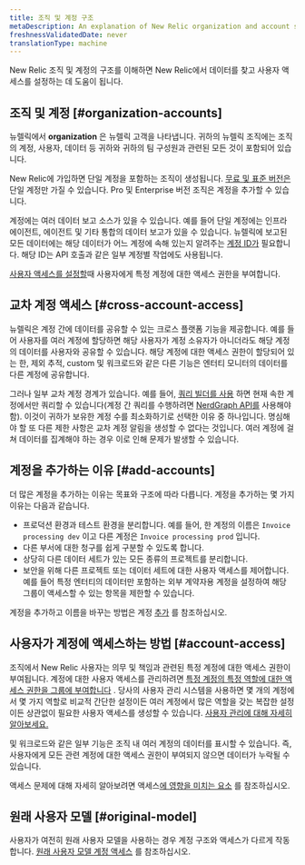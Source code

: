 ```yaml
---
title: 조직 및 계정 구조
metaDescription: An explanation of New Relic organization and account structure.
freshnessValidatedDate: never
translationType: machine
---
```


New Relic 조직 및 계정의 구조를 이해하면 New Relic에서 데이터를 찾고 사용자 액세스를 설정하는 데 도움이 됩니다.

## 조직 및 계정 [#organization-accounts]

뉴렐릭에서 <DNT>**organization**</DNT> 은 뉴렐릭 고객을 나타냅니다. 귀하의 뉴렐릭 조직에는 조직의 계정, 사용자, 데이터 등 귀하와 귀하의 팀 구성원과 관련된 모든 것이 포함되어 있습니다.

New Relic에 가입하면 단일 계정을 포함하는 조직이 생성됩니다. [무료 및 표준 버전은](/docs/accounts/accounts-billing/new-relic-one-pricing-billing/new-relic-one-pricing-billing#editions) 단일 계정만 가질 수 있습니다. Pro 및 Enterprise 버전 조직은 계정을 추가할 수 있습니다.

계정에는 여러 데이터 보고 소스가 있을 수 있습니다. 예를 들어 단일 계정에는 인프라 에이전트, <InlinePopover type="apm"/>에이전트 및 기타 통합의 데이터 보고가 있을 수 있습니다. 뉴렐릭에 보고된 모든 데이터에는 해당 데이터가 어느 계정에 속해 있는지 알려주는 [계정 ID가](/docs/accounts/accounts-billing/account-structure/account-id) 필요합니다. 해당 ID는 API 호출과 같은 일부 계정별 작업에도 사용됩니다.

[사용자 액세스를 설정할](#account-access)때 사용자에게 특정 계정에 대한 액세스 권한을 부여합니다.

## 교차 계정 액세스 [#cross-account-access]

뉴렐릭은 계정 간에 데이터를 공유할 수 있는 크로스 플랫폼 기능을 제공합니다. 예를 들어 사용자를 여러 계정에 할당하면 해당 사용자가 계정 소유자가 아니더라도 해당 계정의 데이터를 사용자와 공유할 수 있습니다. 해당 계정에 대한 액세스 권한이 할당되어 있는 한, 제외 추적, custom <InlinePopover type="dashboards"/>및 워크로드와 같은 다른 기능은 엔터티 모니터의 데이터를 다른 계정에 공유합니다.

그러나 일부 교차 계정 경계가 있습니다. 예를 들어, [쿼리 빌더를 사용](/docs/query-your-data/explore-query-data/query-builder/introduction-query-builder) 하면 현재 속한 계정에서만 쿼리할 수 있습니다(계정 간 쿼리를 수행하려면 [NerdGraph API를](/docs/apis/nerdgraph/examples/nerdgraph-nrql-tutorial) 사용해야 함). 이것이 귀하가 보유한 계정 수를 최소화하기로 선택한 이유 중 하나입니다. 명심해야 할 또 다른 제한 사항은 교차 계정 알림을 생성할 수 없다는 것입니다. 여러 계정에 걸쳐 데이터를 집계해야 하는 경우 이로 인해 문제가 발생할 수 있습니다.

## 계정을 추가하는 이유 [#add-accounts]

더 많은 계정을 추가하는 이유는 목표와 구조에 따라 다릅니다. 계정을 추가하는 몇 가지 이유는 다음과 같습니다.

* 프로덕션 환경과 테스트 환경을 분리합니다. 예를 들어, 한 계정의 이름은 `Invoice processing dev` 이고 다른 계정은 `Invoice processing prod` 입니다.
* 다른 부서에 대한 청구를 쉽게 구분할 수 있도록 합니다.
* 상당히 다른 데이터 세트가 있는 모든 종류의 프로젝트를 분리합니다.
* 보안을 위해 다른 프로젝트 또는 데이터 세트에 대한 사용자 액세스를 제어합니다. 예를 들어 특정 엔터티의 데이터만 포함하는 외부 계약자용 계정을 설정하여 해당 그룹이 액세스할 수 있는 항목을 제한할 수 있습니다.

계정을 추가하고 이름을 바꾸는 방법은 계정 [추가](/docs/accounts/accounts-billing/account-structure/add-accounts) 를 참조하십시오.

## 사용자가 계정에 액세스하는 방법 [#account-access]

조직에서 New Relic 사용자는 의무 및 책임과 관련된 특정 계정에 대한 액세스 권한이 부여됩니다. 계정에 대한 사용자 액세스를 관리하려면 [특정 계정의 특정 역할에 대한 액세스 권한을 그룹에 부여합니다](/docs/accounts/accounts-billing/new-relic-one-user-management/user-management-concepts#understand-concepts) . 당사의 사용자 관리 시스템을 사용하면 몇 개의 계정에서 몇 가지 역할로 비교적 간단한 설정이든 여러 계정에서 많은 역할을 갖는 복잡한 설정이든 상관없이 필요한 사용자 액세스를 생성할 수 있습니다. [사용자 관리에 대해 자세히 알아보세요.](/docs/accounts/accounts-billing/new-relic-one-user-management)

<InlinePopover type="dashboards"/>및 워크로드와 같은 일부 기능은 조직 내 여러 계정의 데이터를 표시할 수 있습니다. 즉, 사용자에게 모든 관련 계정에 대한 액세스 권한이 부여되지 않으면 데이터가 누락될 수 있습니다.

액세스 문제에 대해 자세히 알아보려면 액세스[에 영향을 미치는 요소](/docs/accounts/accounts-billing/account-structure/factors-affecting-access-features-data/) 를 참조하십시오.

## 원래 사용자 모델 [#original-model]

사용자가 여전히 원래 사용자 모델을 사용하는 경우 계정 구조와 액세스가 다르게 작동합니다. [원래 사용자 모델 계정 액세스](/docs/accounts/original-accounts-billing/original-users-roles/original-account-structure) 를 참조하십시오.
